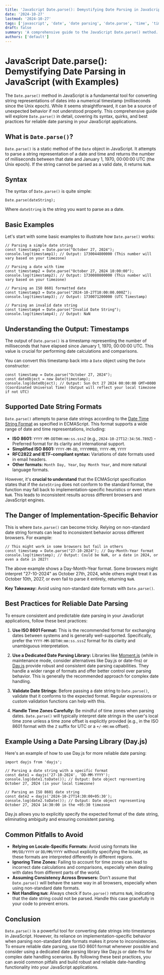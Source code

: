 ```yaml
---
title: 'JavaScript Date.parse(): Demystifying Date Parsing in JavaScript (with Examples)'
date: '2024-10-27'
lastmod: '2024-10-27'
tags: ['javascript', 'date', 'date parsing', 'date.parse', 'time', 'timestamp']
draft: false
summary: 'A comprehensive guide to the JavaScript Date.parse() method. Learn how to use it to convert date strings into timestamps, understand its limitations, and avoid common pitfalls. Includes practical examples and best practices for date parsing in JavaScript.'
authors: ['default']
---
```


# JavaScript Date.parse(): Demystifying Date Parsing in JavaScript (with Examples)

The `Date.parse()` method in JavaScript is a fundamental tool for converting string representations of dates into a numerical timestamp (milliseconds since the Unix epoch). While it seems straightforward, it can be a source of unexpected behavior if not understood properly. This comprehensive guide will explore `Date.parse()` in detail, covering its syntax, quirks, and best practices for reliable date parsing in your JavaScript applications.

## What is `Date.parse()`?

`Date.parse()` is a static method of the `Date` object in JavaScript. It attempts to parse a string representation of a date and time and returns the number of milliseconds between that date and January 1, 1970, 00:00:00 UTC (the Unix epoch). If the string cannot be parsed as a valid date, it returns `NaN`.

## Syntax

The syntax of `Date.parse()` is quite simple:

```plaintext
Date.parse(dateString);
```

Where `dateString` is the string you want to parse as a date.

## Basic Examples

Let's start with some basic examples to illustrate how `Date.parse()` works:

```plaintext
// Parsing a simple date string
const timestamp1 = Date.parse("October 27, 2024");
console.log(timestamp1); // Output: 1730044800000 (This number will vary based on your timezone)

// Parsing a date with time
const timestamp2 = Date.parse("October 27, 2024 10:00:00");
console.log(timestamp2); // Output: 1730080800000 (This number will vary based on your timezone)

// Parsing an ISO 8601 formatted date
const timestamp3 = Date.parse("2024-10-27T10:00:00.000Z");
console.log(timestamp3); // Output: 1730071200000 (UTC Timestamp)

// Parsing an invalid date string
const timestamp4 = Date.parse("Invalid Date String");
console.log(timestamp4); // Output: NaN
```

## Understanding the Output: Timestamps

The output of `Date.parse()` is a timestamp representing the number of milliseconds that have elapsed since January 1, 1970, 00:00:00 UTC. This value is crucial for performing date calculations and comparisons.

You can convert this timestamp back into a `Date` object using the `Date` constructor:

```plaintext
const timestamp = Date.parse("October 27, 2024");
const dateObject = new Date(timestamp);
console.log(dateObject); // Output: Sun Oct 27 2024 00:00:00 GMT+0000 (Coordinated Universal Time) (Output will reflect your local timezone if not UTC)
```

## Supported Date String Formats

`Date.parse()` attempts to parse date strings according to the [Date Time String Format](https://tc39.es/ecma262/#sec-date-time-string-format) as specified in ECMAScript. This format supports a wide range of date and time representations, including:

- **ISO 8601:** `YYYY-MM-DDTHH:mm:ss.sssZ` (e.g., `2024-10-27T12:34:56.789Z`) - Preferred format for its clarity and international support.
- **Simplified ISO 8601:** `YYYY-MM-DD`, `YYYYMMDD`, `YYYY-MM`, `YYYY`
- **RFC2822 and IETF-compliant syntax:** Variations of date formats used in email headers.
- **Other formats:** `Month Day, Year`, `Day Month Year`, and more natural language formats.

However, it's **crucial to understand** that the ECMAScript specification states that if the `dateString` does not conform to the standard format, the function may fall back to implementation-specific heuristics or even return `NaN`. This leads to inconsistent results across different browsers and JavaScript engines.

## The Danger of Implementation-Specific Behavior

This is where `Date.parse()` can become tricky. Relying on non-standard date string formats can lead to inconsistent behavior across different browsers. For example:

```plaintext
// This might work in some browsers but fail in others
const timestamp = Date.parse("27-10-2024"); // Day-Month-Year format
console.log(timestamp); // Output: Could be NaN, or a date in 2024, or even a date in 2027!
```

The above example shows a Day-Month-Year format. Some browsers might interpret "27-10-2024" as October 27th, 2024, while others might treat it as October 10th, 2027, or even fail to parse it entirely, returning `NaN`.

**Key Takeaway:** Avoid using non-standard date formats with `Date.parse()`.

## Best Practices for Reliable Date Parsing

To ensure consistent and predictable date parsing in your JavaScript applications, follow these best practices:

1.  **Use ISO 8601 Format:** This is the recommended format for exchanging dates between systems and is generally well-supported. Specifically, prefer the `YYYY-MM-DDTHH:mm:ss.sssZ` format for its clarity and unambiguous interpretation.

2.  **Use a Dedicated Date Parsing Library:** Libraries like [Moment.js](https://momentjs.com/) (while in maintenance mode, consider alternatives like Day.js or date-fns) or [Day.js](https://day.js.org/) provide robust and consistent date parsing capabilities. They handle a wider range of formats and offer better control over parsing behavior. This is generally the recommended approach for complex date handling.

3.  **Validate Date Strings:** Before passing a date string to `Date.parse()`, validate that it conforms to the expected format. Regular expressions or custom validation functions can help with this.

4.  **Handle Time Zones Carefully:** Be mindful of time zones when parsing dates. `Date.parse()` will typically interpret date strings in the user's local time zone unless a time zone offset is explicitly provided (e.g., in the ISO 8601 format with the `Z` suffix for UTC or a `+/-HH:mm` offset).

## Example Using a Date Parsing Library (Day.js)

Here's an example of how to use Day.js for more reliable date parsing:

```plaintext
import dayjs from 'dayjs';

// Parsing a date string with a specific format
const date1 = dayjs('27-10-2024', 'DD-MM-YYYY');
console.log(date1.toDate()); // Output: Date object representing October 27, 2024 (in your local timezone)

// Parsing an ISO 8601 date string
const date2 = dayjs('2024-10-27T14:30:00+05:30');
console.log(date2.toDate()); // Output: Date object representing October 27, 2024 14:30:00 in the +05:30 timezone
```

Day.js allows you to explicitly specify the expected format of the date string, eliminating ambiguity and ensuring consistent parsing.

## Common Pitfalls to Avoid

- **Relying on Locale-Specific Formats:** Avoid using formats like `MM/DD/YYYY` or `DD/MM/YYYY` without explicitly specifying the locale, as these formats are interpreted differently in different regions.
- **Ignoring Time Zones:** Failing to account for time zones can lead to incorrect date calculations and comparisons, especially when dealing with dates from different parts of the world.
- **Assuming Consistency Across Browsers:** Don't assume that `Date.parse()` will behave the same way in all browsers, especially when using non-standard date formats.
- **Not Handling `NaN`:** Always check if `Date.parse()` returns `NaN`, indicating that the date string could not be parsed. Handle this case gracefully in your code to prevent errors.

## Conclusion

`Date.parse()` is a powerful tool for converting date strings into timestamps in JavaScript. However, its reliance on implementation-specific behavior when parsing non-standard date formats makes it prone to inconsistencies. To ensure reliable date parsing, use ISO 8601 format whenever possible and consider using a dedicated date parsing library like Day.js or date-fns for complex date handling scenarios. By following these best practices, you can avoid common pitfalls and build robust and reliable date-handling functionality into your JavaScript applications.
